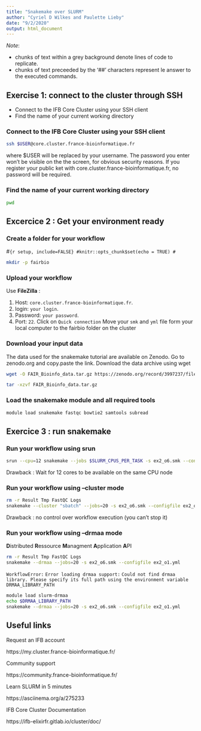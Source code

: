 ```yaml
---
title: "Snakemake over SLURM"
author: "Cyriel D Wilkes and Paulette Lieby"
date: "9/2/2020"
output: html_document
---
```


*Note*: 

* chunks of text within a grey background denote lines of code to replicate.
* chunks of text preceeded by the '##' characters represent le answer to the executed commands.

## Exercise 1: connect to the cluster through SSH

* Connect to the IFB Core Cluster using your SSH client
* Find the name of your current working directory

###  Connect to the IFB Core Cluster using your SSH client

```bash
ssh $USER@core.cluster.france-bioinformatique.fr
```
where $USER will be replaced by your username. The password you enter won't be visible on the the screen, for obvious security reasons. 
If you register your public ket with core.cluster.france-bioinformatique.fr, no password will be required.

### Find the name of your current working directory

```bash
pwd
```



## Excercice 2 : Get your environment ready
### Create a folder for your workflow
#```{r setup, include=FALSE}
#knitr::opts_chunk$set(echo = TRUE)
#```


```bash
mkdir -p fairbio
```

### Upload your workflow
Use **FileZilla** :

1. Host: `core.cluster.france-bioinformatique.fr`.
2. login: `your login`.
3. Password: `your password`.
4. Port: `22`.
Click on `Quick connection`
Move your `smk` and `yml` file form your local computer to the fairbio folder on the cluster

### Download your input data
The data used for the snakemake tutorial are available on Zenodo. Go to zenodo.org and copy.paste the link.
Download the data archive using wget
```bash
wget -O FAIR_Bioinfo_data.tar.gz https://zenodo.org/record/3997237/files/FAIR_FAIR_Bioinfo_data.tar.gz?download=1

tar -xzvf FAIR_Bioinfo_data.tar.gz
```

### Load the snakemake module and all required tools
```bash
module load snakemake fastqc bowtie2 samtools subread
```

## Exercice 3 : run snakemake
### Run your workflow using srun
```bash
srun --cpu=12 snakemake --jobs $SLURM_CPUS_PER_TASK -s ex2_o6.smk --configfile ex2_o1.yml
```
Drawback : Wait for 12 cores to be available on the same CPU node

### Run your workflow using --cluster mode
```bash
rm -r Result Tmp FastQC Logs
snakemake --cluster "sbatch" --jobs=20 -s ex2_o6.smk --configfile ex2_o1.yml
```
Drawback : no control over workflow execution (you can't stop it)

### Run your workflow using --drmaa mode
**D**istributed **R**essource **M**anagment **A**pplication **A**PI
```bash
rm -r Result Tmp FastQC Logs
snakemake --drmaa --jobs=20 -s ex2_o6.smk --configfile ex2_o1.yml
```
`WorkflowError:`
`Error loading drmaa support:`
`Could not find drmaa library. Please specify its full path using the environment variable DRMAA_LIBRARY_PATH`

```bash
module load slurm-drmaa
echo $DRMAA_LIBRARY_PATH
snakemake --drmaa --jobs=20 -s ex2_o6.smk --configfile ex2_o1.yml
```

## Useful links
Request an IFB account

https://my.cluster.france-bioinformatique.fr/

Community support

https://community.france-bioinformatique.fr/

Learn SLURM in 5 minutes

https://asciinema.org/a/275233

IFB Core Cluster Documentation 

https://ifb-elixirfr.gitlab.io/cluster/doc/
